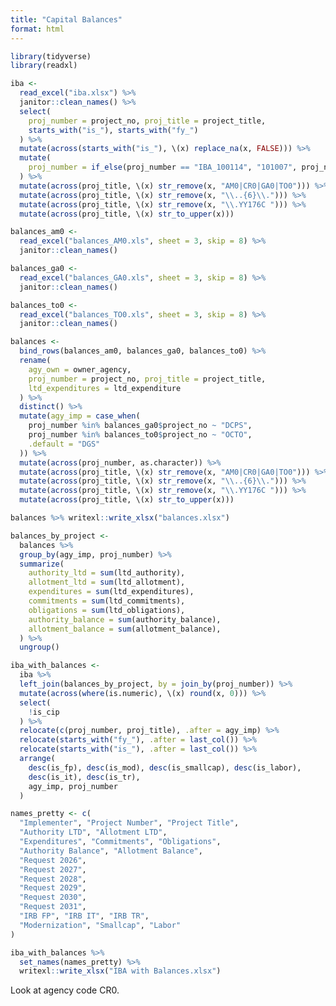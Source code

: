 ```yaml
---
title: "Capital Balances"
format: html
---
```


```r
library(tidyverse)
library(readxl)
```

```r
iba <-
  read_excel("iba.xlsx") %>%
  janitor::clean_names() %>%
  select(
    proj_number = project_no, proj_title = project_title,
    starts_with("is_"), starts_with("fy_")
  ) %>%
  mutate(across(starts_with("is_"), \(x) replace_na(x, FALSE))) %>%
  mutate(
    proj_number = if_else(proj_number == "IBA_100114", "101007", proj_number)
  ) %>%
  mutate(across(proj_title, \(x) str_remove(x, "AM0|CR0|GA0|TO0"))) %>%
  mutate(across(proj_title, \(x) str_remove(x, "\\..{6}\\."))) %>%
  mutate(across(proj_title, \(x) str_remove(x, "\\.YY176C "))) %>%
  mutate(across(proj_title, \(x) str_to_upper(x)))
```

```r
balances_am0 <-
  read_excel("balances_AM0.xls", sheet = 3, skip = 8) %>%
  janitor::clean_names()

balances_ga0 <-
  read_excel("balances_GA0.xls", sheet = 3, skip = 8) %>%
  janitor::clean_names()

balances_to0 <-
  read_excel("balances_TO0.xls", sheet = 3, skip = 8) %>%
  janitor::clean_names()

balances <-
  bind_rows(balances_am0, balances_ga0, balances_to0) %>%
  rename(
    agy_own = owner_agency,
    proj_number = project_no, proj_title = project_title,
    ltd_expenditures = ltd_expenditure
  ) %>%
  distinct() %>%
  mutate(agy_imp = case_when(
    proj_number %in% balances_ga0$project_no ~ "DCPS",
    proj_number %in% balances_to0$project_no ~ "OCTO",
    .default = "DGS"
  )) %>%
  mutate(across(proj_number, as.character)) %>%
  mutate(across(proj_title, \(x) str_remove(x, "AM0|CR0|GA0|TO0"))) %>%
  mutate(across(proj_title, \(x) str_remove(x, "\\..{6}\\."))) %>%
  mutate(across(proj_title, \(x) str_remove(x, "\\.YY176C "))) %>%
  mutate(across(proj_title, \(x) str_to_upper(x)))

balances %>% writexl::write_xlsx("balances.xlsx")
```

```r
balances_by_project <-
  balances %>%
  group_by(agy_imp, proj_number) %>%
  summarize(
    authority_ltd = sum(ltd_authority),
    allotment_ltd = sum(ltd_allotment),
    expenditures = sum(ltd_expenditures),
    commitments = sum(ltd_commitments),
    obligations = sum(ltd_obligations),
    authority_balance = sum(authority_balance),
    allotment_balance = sum(allotment_balance),
  ) %>%
  ungroup()

iba_with_balances <-
  iba %>%
  left_join(balances_by_project, by = join_by(proj_number)) %>%
  mutate(across(where(is.numeric), \(x) round(x, 0))) %>%
  select(
    !is_cip
  ) %>%
  relocate(c(proj_number, proj_title), .after = agy_imp) %>%
  relocate(starts_with("fy_"), .after = last_col()) %>%
  relocate(starts_with("is_"), .after = last_col()) %>%
  arrange(
    desc(is_fp), desc(is_mod), desc(is_smallcap), desc(is_labor),
    desc(is_it), desc(is_tr),
    agy_imp, proj_number
  )

names_pretty <- c(
  "Implementer", "Project Number", "Project Title",
  "Authority LTD", "Allotment LTD",
  "Expenditures", "Commitments", "Obligations",
  "Authority Balance", "Allotment Balance",
  "Request 2026",
  "Request 2027",
  "Request 2028",
  "Request 2029",
  "Request 2030",
  "Request 2031",
  "IRB FP", "IRB IT", "IRB TR",
  "Modernization", "Smallcap", "Labor"
)

iba_with_balances %>%
  set_names(names_pretty) %>%
  writexl::write_xlsx("IBA with Balances.xlsx")
```

Look at agency code CR0.
